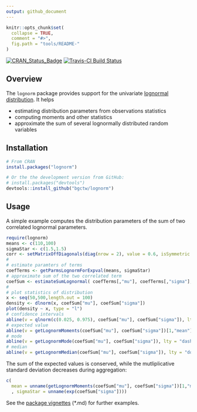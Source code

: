 ```yaml
---
output: github_document
---
```


<!-- 
README.md is generated from README.Rmd. Please edit that file
rmarkdown::render("README.Rmd") 
-->


```r
knitr::opts_chunk$set(
  collapse = TRUE,
  comment = "#>",
  fig.path = "tools/README-"
)
```

[![CRAN_Status_Badge](http://www.r-pkg.org/badges/version/lognorm)](http://cran.r-project.org/package=lognorm)
[![Travis-CI Build Status](https://travis-ci.org/bgctw/lognorm.svg?branch=master)](https://travis-ci.org/bgctw/lognorm)


## Overview

The `lognorm` package provides support for the univariate
[lognormal
distribution](https://en.wikipedia.org/wiki/Log-normal_distribution). 
It helps 

- estimating distribution parameters from observations statistics
- computing moments and other statistics
- approximate the sum of several lognormally distributed random variables

## Installation

```r
# From CRAN
install.packages("lognorm")

# Or the the development version from GitHub:
# install.packages("devtools")
devtools::install_github("bgctw/lognorm")
```

## Usage

A simple example computes the distribution parameters of the sum of 
two correlated lognormal parameters.
 
```r
require(lognorm)
means <- c(110,100)
sigmaStar <- c(1.5,1.5)
corr <- setMatrixOffDiagonals(diag(nrow = 2), value = 0.6, isSymmetric = TRUE)
#
# estimate paramters of terms 
coefTerms <- getParmsLognormForExpval(means, sigmaStar)
# approximate sum of the two correlated term
coefSum <- estimateSumLognormal( coefTerms[,"mu"], coefTerms[,"sigma"], corr = corr )
#
# plot statistics of distribution 
x <- seq(50,500,length.out = 100)
density <- dlnorm(x, coefSum["mu"], coefSum["sigma"])
plot(density ~ x, type = "l")
# confidence intervals
abline(v = qlnorm(c(0.025, 0.975), coefSum["mu"], coefSum["sigma"]), lty = "dotted")
# expected value
abline(v = getLognormMoments(coefSum["mu"], coefSum["sigma"])[1,"mean"])
# mode
abline(v = getLognormMode(coefSum["mu"], coefSum["sigma"]), lty = "dashed")
# median
abline(v = getLognormMedian(coefSum["mu"], coefSum["sigma"]), lty = "dotdash")
```

The sum of the expected values is conserved, while the mutliplicative standard 
deviation decreases during aggregation:

```r
c( 
  mean = unname(getLognormMoments(coefSum["mu"], coefSum["sigma"])[1,"mean"])
  , sigmaStar = unname(exp(coefSum["sigma"])))
```

See the [package vignettes](https://github.com/bgctw/lognorm/tree/master/vignettes) (*.md) for further examples.
